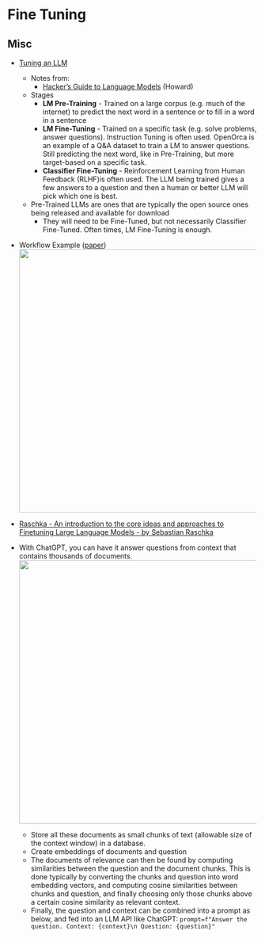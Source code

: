 # Fine Tuning {#sec-nlp-fintun .unnumbered}

## Misc {#sec-nlp-fintun-misc .unnumbered}

-   [Tuning an LLM]{.underline}

    -   Notes from:
        -   [Hacker's Guide to Language Models](https://www.youtube.com/watch?v=jkrNMKz9pWU) (Howard)
    -   Stages
        -   **LM Pre-Training** - Trained on a large corpus (e.g. much of the internet) to predict the next word in a sentence or to fill in a word in a sentence
        -   **LM Fine-Tuning** - Trained on a specific task (e.g. solve problems, answer questions). Instruction Tuning is often used. OpenOrca is an example of a Q&A dataset to train a LM to answer questions. Still predicting the next word, like in Pre-Training, but more target-based on a specific task.
        -   **Classifier Fine-Tuning** - Reinforcement Learning from Human Feedback (RLHF)is often used. The LLM being trained gives a few answers to a question and then a human or better LLM will pick which one is best.
    -   Pre-Trained LLMs are ones that are typically the open source ones being released and available for download
        -   They will need to be Fine-Tuned, but not necessarily Classifier Fine-Tuned. Often times, LM Fine-Tuning is enough.

-   Workflow Example ([paper](https://huyenchip.com/2023/04/11/llm-engineering.html))\
    ![](./_resources/NLP,_Fine_Tuning.resources/image.png){.lightbox width="532"}

-   [Raschka - An introduction to the core ideas and approaches to Finetuning Large Language Models - by Sebastian Raschka](https://magazine.sebastianraschka.com/p/finetuning-large-language-models?utm_source=post-email-title&publication_id=1174659&post_id=115943216&isFreemail=true&utm_medium=email)

-   With ChatGPT, you can have it answer questions from context that contains thousands of documents.\
    ![](./_resources/NLP,_Fine_Tuning.resources/image.1.png){.lightbox width="532"}

    -   Store all these documents as small chunks of text (allowable size of the context window) in a database.
    -   Create embeddings of documents and question
    -   The documents of relevance can then be found by computing similarities between the question and the document chunks. This is done typically by converting the chunks and question into word embedding vectors, and computing cosine similarities between chunks and question, and finally choosing only those chunks above a certain cosine similarity as relevant context.
    -   Finally, the question and context can be combined into a prompt as below, and fed into an LLM API like ChatGPT: `prompt=f"Answer the question. Context: {context}\n Question: {question}"`

